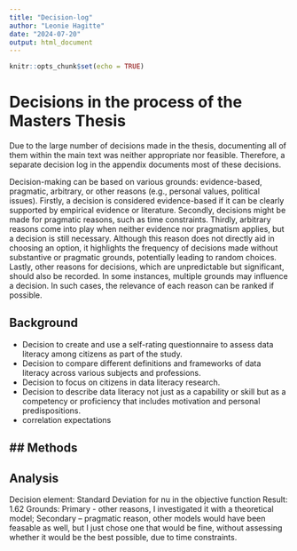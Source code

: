 ```yaml
---
title: "Decision-log"
author: "Leonie Hagitte"
date: "2024-07-20"
output: html_document
---
```

```r
knitr::opts_chunk$set(echo = TRUE)
```

# Decisions in the process of the Masters Thesis

Due to the large number of decisions made in the thesis, documenting all of them within the main text was neither appropriate nor feasible. Therefore, a separate decision log in the appendix documents most of these decisions.

Decision-making can be based on various grounds: evidence-based, pragmatic, arbitrary, or other reasons (e.g., personal values, political issues). Firstly, a decision is considered evidence-based if it can be clearly supported by empirical evidence or literature. Secondly, decisions might be made for pragmatic reasons, such as time constraints. Thirdly, arbitrary reasons come into play when neither evidence nor pragmatism applies, but a decision is still necessary. Although this reason does not directly aid in choosing an option, it highlights the frequency of decisions made without substantive or pragmatic grounds, potentially leading to random choices. Lastly, other reasons for decisions, which are unpredictable but significant, should also be recorded.
In some instances, multiple grounds may influence a decision. In such cases, the relevance of each reason can be ranked if possible.

## Background

- Decision to create and use a self-rating questionnaire to assess data literacy among citizens as part of the study.
- Decision to compare different definitions and frameworks of data literacy across various subjects and professions.
- Decision to focus on citizens in data literacy research.
- Decision to describe data literacy not just as a capability or skill but as a competency or proficiency that includes motivation and personal predispositions.
- correlation expectations


## Methods
- 

## Analysis

Decision element: Standard Deviation for nu in the objective function
Result: 1.62
Grounds: Primary - other reasons, I investigated it with a theoretical model;
         Secondary – pragmatic reason, other models would have been feasable as well,
         but I just chose one that would be fine, without assessing whether it would be the best possible, due to time               constraints.